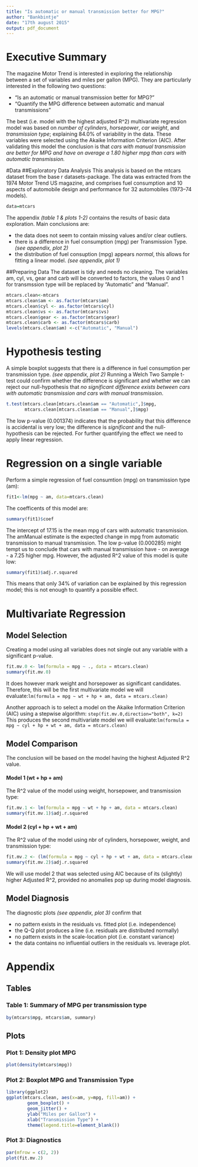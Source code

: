 ```yaml
---
title: "Is automatic or manual transmission better for MPG?"
author: "Bankbintje"
date: "17th august 2015"
output: pdf_document
---
```

# Executive Summary
The magazine Motor Trend is interested in exploring the relationship between a set of variables and miles per gallon (MPG). They are particularly interested in the following two questions:

* "Is an automatic or manual transmission better for MPG?”
* "Quantify the MPG difference between automatic and manual transmissions"

The best (i.e. model with the highest adjusted R^2) multivariate regression model was based on *number of cylinders*, *horsepower*, *car weight*, and *transmission type*; explaining 84.0% of variability in the data. These variables were selected using the Akaike Information Criterion (AIC). After validating this model the conclusion is that _cars with manual transmission are better for MPG and have on average a 1.80 higher mpg than cars with automatic transmission._

#Data
##Exploratory Data Analysis
This analysis is based on the mtcars dataset from the base r datasets-package. The data was extracted from the 1974 Motor Trend US magazine, and comprises fuel consumption and 10 aspects of automobile design and performance for 32 automobiles (1973–74 models).
```r
data=mtcars
```
The appendix _(table 1 & plots 1-2)_ contains the results of basic data exploration. Main conclusions are: 

* the data does not seem to contain missing values and/or clear outliers. 
* there is a difference in fuel consumption (mpg) per Transmission Type.  _(see appendix, plot 2)_ 
* the distribution of fuel consuption (mpg) appears _normal_, this allows for fitting a linear model. _(see appendix, plot 1)_

##Preparing Data
The dataset is tidy and needs no cleaning. The variables am, cyl, vs, gear and carb will be converted to factors, the values 0 and 1 for transmssion type will be replaced by "Automatic" and "Manual".
```r
mtcars.clean<-mtcars
mtcars.clean$am <- as.factor(mtcars$am)
mtcars.clean$cyl <- as.factor(mtcars$cyl)
mtcars.clean$vs <- as.factor(mtcars$vs)
mtcars.clean$gear <- as.factor(mtcars$gear)
mtcars.clean$carb <- as.factor(mtcars$carb)
levels(mtcars.clean$am) <-c("Automatic", "Manual")
```
# Hypothesis testing
A simple boxplot suggests that there is  a difference in fuel consumption per transmission type. _(see appendix, plot 2)_  Running a Welch Two Sample t-test could confirm whether the difference is significant and whether we can reject our null-hypothesis that _no significant difference exists between cars with automatic transmission and cars with manual transmission_.
```r
t.test(mtcars.clean[mtcars.clean$am == "Automatic",]$mpg, 
       mtcars.clean[mtcars.clean$am == "Manual",]$mpg)
```
The low p-value (0.001374) indicates that the probability that this difference is accidental is very low; the difference is *significant* and the null-hypothesis can be rejected. For further quantifying the effect we need to apply linear regression.

# Regression on a single variable
Perform a simple regression of fuel consumtion (mpg) on transmission type (am):
```r
fit1<-lm(mpg ~ am, data=mtcars.clean)
```
The coefficents of this model are:
```r
summary(fit1)$coef
```
The intercept of 17.15 is the mean mpg of cars with automatic transmission. The amManual estimate is the expected change in mpg from automatic transmission to manual transmission. The low p-value (0.000285) might tempt us to conclude that cars with manual transmission have - on average - a 7.25 higher mpg. However, the adjusted R^2 value of this model is quite low:
```r
summary(fit1)$adj.r.squared
```
This means that only 34% of variation can be explained by this regression model; this is not enough to quantify a possible effect.

# Multivariate Regression

## Model Selection
Creating a model using all variables does not single out any variable with a significant p-value.
```r
fit.mv.0 <- lm(formula = mpg ~ ., data = mtcars.clean)
summary(fit.mv.0)
```
It does however mark weight and horsepower as significant candidates. Therefore, this will be the first multivariate model we will evaluate:```lm(formula = mpg ~ wt + hp + am, data = mtcars.clean)```

Another approach is to select a model on the Akaike Information Criterion (AIC) using a stepwise algorithm:  ``` step(fit.mv.0,direction="both", k=2)```  This produces the second multivariate model we will evaluate:```lm(formula = mpg ~ cyl + hp + wt + am, data = mtcars.clean)```

## Model Comparison
The conclusion will be based on the model having the highest Adjusted R^2 value.

#### Model 1 (wt + hp + am)

The R^2 value of the model using weight, horsepower, and transmission type:

```r
fit.mv.1 <- lm(formula = mpg ~ wt + hp + am, data = mtcars.clean)
summary(fit.mv.1)$adj.r.squared
```

#### Model 2 (cyl + hp + wt + am)

The R^2 value of the model using nbr of cylinders, horsepower, weight, and transmission type:

```r
fit.mv.2 <- (lm(formula = mpg ~ cyl + hp + wt + am, data = mtcars.clean))
summary(fit.mv.2)$adj.r.squared
```
We will use model 2 that was selected using AIC because of its (slightly) higher Adjusted R^2, provided no anomalies pop up during model diagnosis.


## Model Diagnosis
The diagnostic plots _(see appendix, plot 3)_ confirm that 

* no pattern exists in the residuals vs. fitted plot (i.e. independence)
* the Q-Q plot produces a line (i.e. residuals are distributed normally)
* no pattern exists in the scale-location plot (i.e. constant variance)
* the data contains no influential outliers in the residuals vs. leverage plot.

# Appendix        
## Tables

### Table 1: Summary of MPG per transmission type
```r
by(mtcars$mpg, mtcars$am, summary)
```

## Plots

### Plot 1: Density plot MPG
```r
plot(density(mtcars$mpg))
```

### Plot 2: Boxplot MPG and Transmission Type
```r
library(ggplot2)
ggplot(mtcars.clean, aes(x=am, y=mpg, fill=am)) + 
        geom_boxplot() + 
        geom_jitter() +  
        ylab("Miles per Gallon") + 
        xlab("Transmission Type") + 
        theme(legend.title=element_blank())
```

### Plot 3: Diagnostics
```r
par(mfrow = c(2, 2))
plot(fit.mv.2)
```
